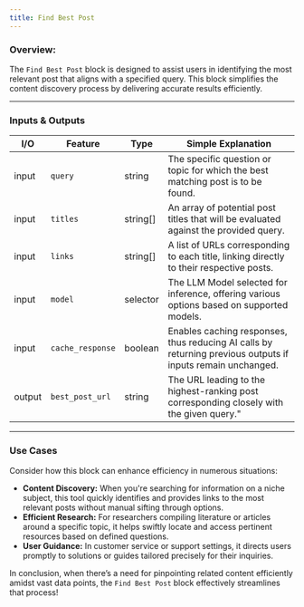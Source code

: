 ```yaml
---
title: Find Best Post
---
```


### **Overview:**

The `Find Best Post` block is designed to assist users in identifying the most relevant post that aligns with a specified query. This block simplifies the content discovery process by delivering accurate results efficiently.

---

### Inputs & Outputs

| I/O    | Feature          | Type     | Simple Explanation                                                                                          |
| ------ | ---------------- | -------- | ----------------------------------------------------------------------------------------------------------- |
| input  | `query`          | string   | The specific question or topic for which the best matching post is to be found.                             |
| input  | `titles`         | string[] | An array of potential post titles that will be evaluated against the provided query.                        |
| input  | `links`          | string[] | A list of URLs corresponding to each title, linking directly to their respective posts.                     |
| input  | `model`          | selector | The LLM Model selected for inference, offering various options based on supported models.                   |
| input  | `cache_response` | boolean  | Enables caching responses, thus reducing AI calls by returning previous outputs if inputs remain unchanged. |
| output | `best_post_url`  | string   | The URL leading to the highest-ranking post corresponding closely with the given query."                    |

---

### Use Cases

Consider how this block can enhance efficiency in numerous situations:

- **Content Discovery:** When you're searching for information on a niche subject, this tool quickly identifies and provides links to the most relevant posts without manual sifting through options.
- **Efficient Research:** For researchers compiling literature or articles around a specific topic, it helps swiftly locate and access pertinent resources based on defined questions.
- **User Guidance:** In customer service or support settings, it directs users promptly to solutions or guides tailored precisely for their inquiries.

In conclusion, when there’s a need for pinpointing related content efficiently amidst vast data points, the `Find Best Post` block effectively streamlines that process!
